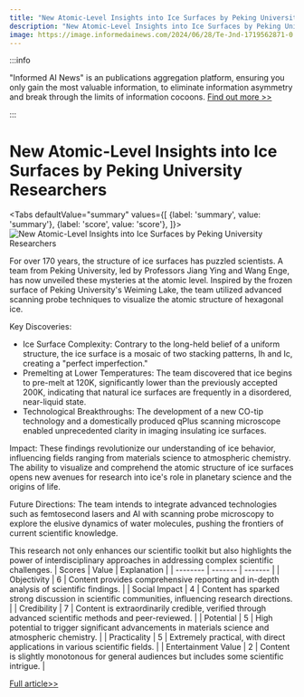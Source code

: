 ```yaml
---
title: "New Atomic-Level Insights into Ice Surfaces by Peking University Researchers"
description: "New Atomic-Level Insights into Ice Surfaces by Peking University Researchers"
image: https://image.informedainews.com/2024/06/28/Te-Jnd-1719562871-0.jpg
---
```



:::info

"Informed AI News" is an publications aggregation platform, ensuring you only gain the most valuable information, to eliminate information asymmetry and break through the limits of information cocoons.  [Find out more >>](/)

:::

# New Atomic-Level Insights into Ice Surfaces by Peking University Researchers


<Tabs
	defaultValue="summary"
	values={[
	{label: 'summary', value: 'summary'},
	{label: 'score', value: 'score'},
]}>
<TabItem value="summary">
<img
  src="https://image.informedainews.com/2024/06/28/Te-Jnd-1719562871-0.jpg"
  alt="New Atomic-Level Insights into Ice Surfaces by Peking University Researchers"
/>



For over 170 years, the structure of ice surfaces has puzzled scientists. A team from Peking University, led by Professors Jiang Ying and Wang Enge, has now unveiled these mysteries at the atomic level. Inspired by the frozen surface of Peking University's Weiming Lake, the team utilized advanced scanning probe techniques to visualize the atomic structure of hexagonal ice.

Key Discoveries:
- Ice Surface Complexity: Contrary to the long-held belief of a uniform structure, the ice surface is a mosaic of two stacking patterns, Ih and Ic, creating a "perfect imperfection."
- Premelting at Lower Temperatures: The team discovered that ice begins to pre-melt at 120K, significantly lower than the previously accepted 200K, indicating that natural ice surfaces are frequently in a disordered, near-liquid state.
- Technological Breakthroughs: The development of a new CO-tip technology and a domestically produced qPlus scanning microscope enabled unprecedented clarity in imaging insulating ice surfaces.

Impact:
These findings revolutionize our understanding of ice behavior, influencing fields ranging from materials science to atmospheric chemistry. The ability to visualize and comprehend the atomic structure of ice surfaces opens new avenues for research into ice's role in planetary science and the origins of life.

Future Directions:
The team intends to integrate advanced technologies such as femtosecond lasers and AI with scanning probe microscopy to explore the elusive dynamics of water molecules, pushing the frontiers of current scientific knowledge.

This research not only enhances our scientific toolkit but also highlights the power of interdisciplinary approaches in addressing complex scientific challenges.
</TabItem>
<TabItem value="score">
	| Scores     | Value   | Explanation |
	| -------- | ------- | ------- |
	| Objectivity  | 6    | Content provides comprehensive reporting and in-depth analysis of scientific findings.    |
	| Social Impact | 4     | Content has sparked strong discussion in scientific communities, influencing research directions.    |
	| Credibility    | 7    | Content is extraordinarily credible, verified through advanced scientific methods and peer-reviewed.    |
	| Potential    | 5    | High potential to trigger significant advancements in materials science and atmospheric chemistry.    |
	| Practicality    | 5    | Extremely practical, with direct applications in various scientific fields.    |
	| Entertainment Value    | 2    | Content is slightly monotonous for general audiences but includes some scientific intrigue.    |
</TabItem>
</Tabs>

[Full article>>](https://www.mittrchina.com/news/detail/13444)
